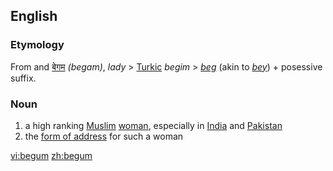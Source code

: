 {{see|Begum}}
==English==
{{wikipedia}}

===Etymology===
From {{Urd.}} {{ur-Arab|[[بیگم]]}} and {{Hind.}} [[बेगम]] ''(begam)'', ''lady'' > [[w:Turkic languages|Turkic]] ''begim'' > ''[[beg]]'' (akin to ''[[bey]]'') + posessive suffix.

===Noun===
{{en-noun}}

# a high ranking [[Muslim]] [[woman]], especially in [[India]] and [[Pakistan]]
# the [[form of address]] for such a woman

[[vi:begum]]
[[zh:begum]]